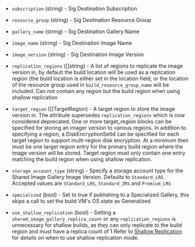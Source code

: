 <!-- Code generated from the comments of the SharedImageGalleryDestination struct in builder/azure/arm/config.go; DO NOT EDIT MANUALLY -->

- `subscription` (string) - Sig Destination Subscription

- `resource_group` (string) - Sig Destination Resource Group

- `gallery_name` (string) - Sig Destination Gallery Name

- `image_name` (string) - Sig Destination Image Name

- `image_version` (string) - Sig Destination Image Version

- `replication_regions` ([]string) - A list of regions to replicate the image version in, by default the build location will be used as a replication region (the build location is either set in the location field, or the location of the resource group used in `build_resource_group_name` will be included.
  Can not contain any region but the build region when using shallow replication

- `target_region` ([]TargetRegion) - A target region to store the image version in. The attribute supersedes `replication_regions` which is now considered deprecated.
  One or more target_region blocks can be specified for storing an imager version to various regions. In addition to specifying a region,
  a DiskEncryptionSetId can be specified for each target region to support multi-region disk encryption.
  At a minimum their must be one target region entry for the primary build region where the image version will be stored.
  Target region must only contain one entry matching the build region when using shallow replication.

- `storage_account_type` (string) - Specify a storage account type for the Shared Image Gallery Image Version.
  Defaults to `Standard_LRS`. Accepted values are `Standard_LRS`, `Standard_ZRS` and `Premium_LRS`

- `specialized` (bool) - Set to true if publishing to a Specialized Gallery, this skips a call to set the build VM's OS state as Generalized

- `use_shallow_replication` (bool) - Setting a `shared_image_gallery_replica_count` or any `replication_regions` is unnecessary for shallow builds, as they can only replicate to the build region and must have a replica count of 1
  Refer to [Shallow Replication](https://learn.microsoft.com/en-us/azure/virtual-machines/shared-image-galleries?tabs=azure-cli#shallow-replication) for details on when to use shallow replication mode.

<!-- End of code generated from the comments of the SharedImageGalleryDestination struct in builder/azure/arm/config.go; -->
